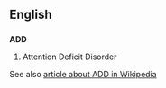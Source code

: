==English==
==={{initialism}}===
'''ADD'''

#Attention Deficit Disorder

See also [[:w:Attention-Deficit_Hyperactivity_Disorder|article about ADD in Wikipedia]]